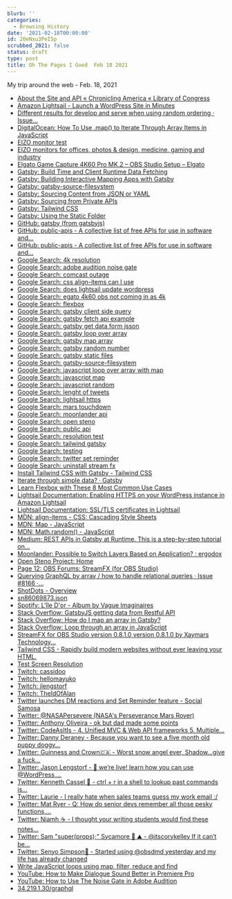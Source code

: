 ```yaml
---
blurb: ''
categories:
  - Browsing History
date: '2021-02-18T00:00:00'
id: 20eNxu3PeI5p
scrubbed_2021: false
status: draft
type: post
title: Oh The Pages I Goed  Feb 18 2021
---
```


My trip around the web - Feb. 18, 2021

- [About the Site and API « Chronicling America « Library of Congress](https://chroniclingamerica.loc.gov/about/api/)
- [Amazon Lightsail - Launch a WordPress Site in Minutes](https://aws.amazon.com/lightsail/projects/wordpress/)
- [Different results for develop and serve when using random ordering · Issue...](https://github.com/gatsbyjs/gatsby/issues/8707)
- [DigitalOcean: How To Use .map() to Iterate Through Array Items in JavaScript](https://www.digitalocean.com/community/tutorials/4-uses-of-javascripts-arraymap-you-should-know)
- [EIZO monitor test](https://www.eizo.no/accessories/software/monitor-test/)
- [EIZO monitors for offices, photos & design, medicine, gaming and industry](https://www.eizo.be/monitor-test/)
- [Elgato Game Capture 4K60 Pro MK.2 – OBS Studio Setup – Elgato](https://help.elgato.com/hc/en-us/articles/360037206051-Elgato-Game-Capture-4K60-Pro-MK-2-OBS-Studio-Setup)
- [Gatsby: Build Time and Client Runtime Data Fetching](https://www.gatsbyjs.com/docs/data-fetching/)
- [Gatsby: Building Interactive Mapping Apps with Gatsby](https://www.gatsbyjs.com/blog/interactive-mapping-apps/)
- [Gatsby: gatsby-source-filesystem](https://www.gatsbyjs.com/plugins/gatsby-source-filesystem/)
- [Gatsby: Sourcing Content from JSON or YAML](https://www.gatsbyjs.com/docs/how-to/sourcing-data/sourcing-from-json-or-yaml/)
- [Gatsby: Sourcing from Private APIs](https://www.gatsbyjs.com/docs/how-to/sourcing-data/sourcing-from-private-apis/)
- [Gatsby: Tailwind CSS](https://www.gatsbyjs.com/docs/how-to/styling/tailwind-css/)
- [Gatsby: Using the Static Folder](https://www.gatsbyjs.com/docs/how-to/images-and-media/static-folder/)
- [GitHub: gatsby (from gatsbyjs)](https://api.github.com/repos/gatsbyjs/gatsby)
- [GitHub: public-apis - A collective list of free APIs for use in software and...](https://github.com/public-apis/public-apis)
- [GitHub: public-apis - A collective list of free APIs for use in software and...](https://github.com/public-apis/public-apis#music)
- [Google Search: 4k resolution](https://www.google.com/search?client=safari&rls=en&q=4k+resolution&ie=UTF-8&oe=UTF-8)
- [Google Search: adobe audition noise gate](https://www.google.com/search?client=safari&rls=en&q=adobe+audition+noise+gate&ie=UTF-8&oe=UTF-8)
- [Google Search: comcast outage](https://www.google.com/search?newwindow=1&client=safari&rls=en&ei=3MIuYNGANvLB_Qba26TIBg&q=comcast+outage&oq=comcast+outage&gs_lcp=Cgdnd3Mtd2l6EAMyBQgAEMkDMgUIABCSAzIFCAAQkgMyCAgAELEDEIMBMggIABCxAxCDATIICAAQsQMQgwEyCAgAELEDEIMBMgIIADICCAAyCAgAELEDEIMBOgcIABCwAxBDOgcIABCxAxBDOggIABCxAxDJAzoFCAAQsQM6BwgAEMkDEAo6CggAELEDEIMBEAo6BAgAEApQ9UdY2l1g1WBoA3ACeACAAaYDiAH3DpIBCTAuNy4yLjAuMZgBAKABAaoBB2d3cy13aXrIAQrAAQE&sclient=gws-wiz&ved=0ahUKEwjR3vummPTuAhXyYN8KHdotCWkQ4dUDCAw&uact=5)
- [Google Search: css align-items can I use](https://www.google.com/search?client=safari&rls=en&q=css+align-items+can+I+use&ie=UTF-8&oe=UTF-8)
- [Google Search: does lightsail update wordpress](https://www.google.com/search?client=safari&rls=en&q=does+lightsail+update+wordpress&ie=UTF-8&oe=UTF-8)
- [Google Search: egato 4k60 obs not coming in as 4k](https://www.google.com/search?client=safari&rls=en&q=egato+4k60+obs+not+coming+in+as+4k&ie=UTF-8&oe=UTF-8)
- [Google Search: flexbox](https://www.google.com/search?client=safari&rls=en&q=flexbox&ie=UTF-8&oe=UTF-8)
- [Google Search: gatsby client side query](https://www.google.com/search?client=safari&rls=en&q=gatsby+client+side+query&ie=UTF-8&oe=UTF-8)
- [Google Search: gatsby fetch api example](https://www.google.com/search?client=safari&rls=en&q=gatsby+fetch+api+example&ie=UTF-8&oe=UTF-8)
- [Google Search: gatsby get data form jsson](https://www.google.com/search?client=safari&rls=en&q=gatsby+get+data+form+jsson&ie=UTF-8&oe=UTF-8)
- [Google Search: gatsby loop over array](https://www.google.com/search?client=safari&rls=en&q=gatsby+loop+over+array&ie=UTF-8&oe=UTF-8)
- [Google Search: gatsby map array](https://www.google.com/search?newwindow=1&client=safari&rls=en&ei=wSgvYJpEgeXmAoSztJgJ&q=gatsby+map+array&oq=gatsby+map+array&gs_lcp=Cgdnd3Mtd2l6EAMyAggAOgcIABBHELADOgYIABAWEB46AggmUJZNWMxSYKpWaAFwAngAgAGZAYgB_wSSAQM1LjKYAQCgAQGqAQdnd3Mtd2l6yAEIwAEB&sclient=gws-wiz&ved=0ahUKEwjaqOy8-fTuAhWBslkKHYQZDZMQ4dUDCAw&uact=5)
- [Google Search: gatsby random number](https://www.google.com/search?client=safari&rls=en&q=gatsby+random++number&ie=UTF-8&oe=UTF-8)
- [Google Search: gatsby static files](https://www.google.com/search?client=safari&rls=en&q=gatsby+static+files&ie=UTF-8&oe=UTF-8)
- [Google Search: gatsby-source-filesystem](https://www.google.com/search?client=safari&rls=en&q=gatsby-source-filesystem&ie=UTF-8&oe=UTF-8)
- [Google Search: javascript loop over array with map](https://www.google.com/search?client=safari&rls=en&q=javascript+loop+over+array+with+map&ie=UTF-8&oe=UTF-8)
- [Google Search: javascript map](https://www.google.com/search?client=safari&rls=en&q=javascript+map&ie=UTF-8&oe=UTF-8)
- [Google Search: javascript random](https://www.google.com/search?client=safari&rls=en&q=javascript+random&ie=UTF-8&oe=UTF-8)
- [Google Search: lenght of tweets](https://www.google.com/search?client=safari&rls=en&q=lenght+of+tweets&ie=UTF-8&oe=UTF-8)
- [Google Search: lightsail https](https://www.google.com/search?client=safari&rls=en&q=lightsail+https&ie=UTF-8&oe=UTF-8)
- [Google Search: mars touchdown](https://www.google.com/search?client=safari&rls=en&q=mars+touchdown&ie=UTF-8&oe=UTF-8)
- [Google Search: moonlander api](https://www.google.com/search?client=safari&rls=en&q=moonlander+api&ie=UTF-8&oe=UTF-8)
- [Google Search: open steno](https://www.google.com/search?client=safari&rls=en&q=open+steno&ie=UTF-8&oe=UTF-8)
- [Google Search: public api](https://www.google.com/search?client=safari&rls=en&q=public+api&ie=UTF-8&oe=UTF-8)
- [Google Search: resolution test](https://www.google.com/search?client=safari&rls=en&q=resolution+test&ie=UTF-8&oe=UTF-8)
- [Google Search: tailwind gatsby](https://www.google.com/search?client=safari&rls=en&q=tailwind+gatsby&ie=UTF-8&oe=UTF-8)
- [Google Search: testing](https://www.google.com/search?client=safari&rls=en&q=testing&ie=UTF-8&oe=UTF-8)
- [Google Search: twitter set reminder](https://www.google.com/search?client=safari&rls=en&q=twitter+set+reminder&ie=UTF-8&oe=UTF-8)
- [Google Search: uninstall stream fx](https://www.google.com/search?client=safari&rls=en&q=uninstall+stream+fx&ie=UTF-8&oe=UTF-8)
- [Install Tailwind CSS with Gatsby - Tailwind CSS](https://tailwindcss.com/docs/guides/gatsby)
- [Iterate through simple data? · Gatsby](https://spectrum.chat/gatsby-js/general/iterate-through-simple-data~853c5374-0102-45cf-93cd-5771de6db5cb)
- [Learn Flexbox with These 8 Most Common Use Cases](https://www.freecodecamp.org/news/learn-flexbox-common-use-cases/)
- [Lightsail Documentation: Enabling HTTPS on your WordPress instance in Amazon Lightsail](https://lightsail.aws.amazon.com/ls/docs/en_us/articles/amazon-lightsail-enabling-https-on-wordpress)
- [Lightsail Documentation: SSL/TLS certificates in Lightsail](https://lightsail.aws.amazon.com/ls/docs/en_us/articles/understanding-tls-ssl-certificates-in-lightsail-https)
- [MDN: align-items - CSS: Cascading Style Sheets](https://developer.mozilla.org/en-US/docs/Web/CSS/align-items)
- [MDN: Map - JavaScript](https://developer.mozilla.org/en-US/docs/Web/JavaScript/Reference/Global_Objects/Map)
- [MDN: Math.random() - JavaScript](https://developer.mozilla.org/en-US/docs/Web/JavaScript/Reference/Global_Objects/Math/random)
- [Medium: REST APIs in Gatsby at Runtime. This is a step-by-step tutorial on...](https://medium.com/@christinavhastenrath/rest-apis-in-gatsby-at-runtime-89a89dd976d7)
- [Moonlander: Possible to Switch Layers Based on Application? : ergodox](https://www.reddit.com/r/ergodox/comments/k2rlya/moonlander_possible_to_switch_layers_based_on/)
- [Open Steno Project: Home](http://www.openstenoproject.org/)
- [Page 12: OBS Forums: StreamFX (for OBS Studio)](https://obsproject.com/forum/threads/streamfx-for-obs-studio.76619/page-12)
- [Querying GraphQL by array / how to handle relational queries · Issue #8166 ·...](https://github.com/gatsbyjs/gatsby/issues/8166)
- [ShotDots - Overview](http://shotdots.alanwsmith.com/)
- [sn86069873.json](https://chroniclingamerica.loc.gov/lccn/sn86069873.json)
- [Spotify: L'île D'or - Album by Vague Imaginaires](https://open.spotify.com/album/6b0dRnBQl7ODYlEorG7qmc?utm_source=discord&utm_medium=desktop&utm_source=embed_v2&go=1&play=1&nd=1)
- [Stack Overflow: GatsbyJS getting data from Restful API](https://stackoverflow.com/questions/49299309/gatsbyjs-getting-data-from-restful-api)
- [Stack Overflow: How do I map an array in Gatsby?](https://stackoverflow.com/questions/57964639/how-do-i-map-an-array-in-gatsby)
- [Stack Overflow: Loop through an array in JavaScript](https://stackoverflow.com/questions/3010840/loop-through-an-array-in-javascript)
- [StreamFX for OBS Studio version 0.8.1.0 version 0.8.1.0 by Xaymars Technology...](https://www.advanceduninstaller.com/StreamFX-for-OBS-Studio-version-0_8_1_0-f575ee5b49e6ddc0109fe9c90373f410-application.htm)
- [Tailwind CSS - Rapidly build modern websites without ever leaving your HTML.](https://tailwindcss.com/)
- [Test Screen Resolution](https://www.labtrain.noaa.gov/config/test_screen.htm)
- [Twitch: cassidoo](https://www.twitch.tv/cassidoo)
- [Twitch: hellomayuko](https://www.twitch.tv/hellomayuko?referrer=raid)
- [Twitch: jlengstorf](https://www.twitch.tv/jlengstorf)
- [Twitch: TheIdOfAlan](https://www.twitch.tv/theidofalan)
- [Twitter launches DM reactions and Set Reminder feature - Social Samosa](https://www.socialsamosa.com/2020/01/twitter-launches-dm-reactions-and-set-reminder-feature/)
- [Twitter: @NASAPersevere (NASA's Perseverance Mars Rover)](https://twitter.com/NASAPersevere)
- [Twitter: Anthony Oliveira - ok but dad made some points](https://twitter.com/meakoopa/status/1362409091176550407)
- [Twitter: CodeAsItIs - 4. Unified MVC &amp; Web API frameworks 5. Multiple...](https://twitter.com/CodeAsItIs1/status/1362418429098033154)
- [Twitter: Danny Deraney - Because you want to see a five month old puppy doggy...](https://twitter.com/DannyDeraney/status/1362536690854752257)
- [Twitter: Guinness and Crown🇨🇦 - Worst snow angel ever, Shadow...give a fuck...](https://twitter.com/FFmaxhyde/status/1362413717951045641)
- [Twitter: Jason Lengstorf - 🔴 we’re live! learn how you can use @WordPress,...](https://twitter.com/jlengstorf/status/1362454364598640640)
- [Twitter: Kenneth Cassel 🐍 - ctrl + r in a shell to lookup past commands is...](https://twitter.com/KennethCassel/status/1362407193308508166)
- [Twitter: Laurie - I really hate when sales teams guess my work email :/](https://twitter.com/laurieontech/status/1362444898956369920)
- [Twitter: Mat Ryer - Q: How do senior devs remember all those pesky functions,...](https://twitter.com/matryer/status/1359503834108882947)
- [Twitter: Niamh ☕️ - I thought your writing students would find these notes...](https://twitter.com/NiamhoNiamh/status/1362138299532537869?s=09)
- [Twitter: Sam "super(props);" Sycamore 🌲 ⛰ - @itscorykelley If it can’t be...](https://twitter.com/tanoaksam/status/1362431298954874880)
- [Twitter: Senyo Simpson🌹 - Started using @obsdmd yesterday and my life has already changed](https://twitter.com/SenYeezus/status/1362418412086063108)
- [Write JavaScript loops using map, filter, reduce and find](https://flaviocopes.com/javascript-loops-map-filter-reduce-find/)
- [YouTube: How to Make Dialogue Sound Better in Premiere Pro](https://www.youtube.com/watch?v=cSceBAQkwSo)
- [YouTube: How to Use The Noise Gate in Adobe Audition](https://www.youtube.com/watch?v=l3GyJmNmAHA)
- [‎34.219.1.30/graphql](http://34.219.1.30/graphql)
